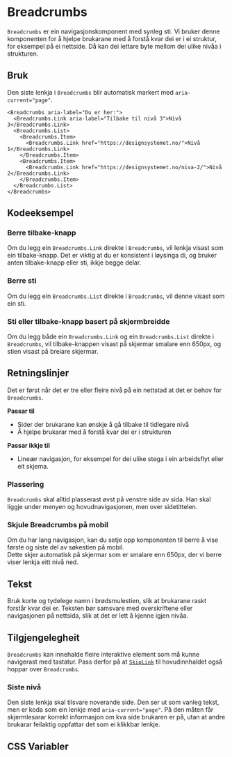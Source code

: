 
<Meta of={BreadcrumbsStories} />

# Breadcrumbs

`Breadcrumbs` er ein navigasjonskomponent med synleg sti. Vi bruker denne komponenten for å hjelpe brukarane med å forstå kvar dei er i ei struktur, for eksempel på ei nettside. Då kan dei lettare byte mellom dei ulike nivåa i strukturen.

<Primary />
<Controls of={BreadcrumbsStories.Preview} />

## Bruk

Den siste lenkja i `Breadcrumbs` blir automatisk markert med `aria-current="page"`.

```tsx
<Breadcrumbs aria-label="Du er her:">
  <Breadcrumbs.Link aria-label="Tilbake til nivå 3">Nivå 3</Breadcrumbs.Link>
  <Breadcrumbs.List>
    <Breadcrumbs.Item>
      <Breadcrumbs.Link href="https://designsystemet.no/">Nivå 1</Breadcrumbs.Link>
    </Breadcrumbs.Item>
    <Breadcrumbs.Item>
      <Breadcrumbs.Link href="https://designsystemet.no/niva-2/">Nivå 2</Breadcrumbs.Link>
    </Breadcrumbs.Item>
  </Breadcrumbs.List>
</Breadcrumbs>
```

## Kodeeksempel

### Berre tilbake-knapp

Om du legg ein `Breadcrumbs.Link` direkte i `Breadcrumbs`, vil lenkja visast som ein tilbake-knapp. Det er viktig at du er konsistent i løysinga di, og bruker anten tilbake-knapp eller sti, ikkje begge delar.

<Canvas of={BreadcrumbsStories.BackOnly} />

### Berre sti

Om du legg ein `Breadcrumbs.List` direkte i `Breadcrumbs`, vil denne visast som ein sti.

<Canvas of={BreadcrumbsStories.ListOnly} />

### Sti eller tilbake-knapp basert på skjermbreidde

Om du legg både ein `Breadcrumbs.Link` og ein `Breadcrumbs.List` direkte i `Breadcrumbs`, vil tilbake-knappen visast på skjermar smalare enn 650px, og stien visast på breiare skjermar.

<Canvas of={BreadcrumbsStories.Preview} />

## Retningslinjer
Det er først når det er tre eller fleire nivå på ein nettstad at det er behov for `Breadcrumbs`. 

**Passar til**
- Sider der brukarane kan ønskje å gå tilbake til tidlegare nivå
- Å hjelpe brukarar med å forstå kvar dei er i strukturen

**Passar ikkje til**
- Lineær navigasjon, for eksempel for dei ulike stega i ein arbeidsflyt eller eit skjema.

### Plassering
`Breadcrumbs` skal alltid plasserast øvst på venstre side av sida. Han skal liggje under menyen og hovudnavigasjonen, men over sidetittelen.

### Skjule Breadcrumbs på mobil
Om du har lang navigasjon, kan du setje opp komponenten til berre å vise første og siste del av søkestien på mobil.  
Dette skjer automatisk på skjermar som er smalare enn 650px, der vi berre viser lenkja eitt nivå ned.

## Tekst
Bruk korte og tydelege namn i brødsmulestien, slik at brukarane raskt forstår kvar dei er. Teksten bør samsvare med overskriftene eller navigasjonen på nettsida, slik at det er lett å kjenne igjen nivåa.

## Tilgjengelegheit
`Breadcrumbs` kan innehalde fleire interaktive element som må kunne navigerast med tastatur. Pass derfor på at [`SkipLink`](/docs/komponenter-skiplink--docs) til hovudinnhaldet også hoppar over `Breadcrumbs`.

### Siste nivå
Den siste lenkja skal tilsvare noverande side. Den ser ut som vanleg tekst, men er koda som ein lenkje med `aria-current="page"`. På den måten får skjermlesarar korrekt informasjon om kva side brukaren er på, utan at andre brukarar feilaktig oppfattar det som ei klikkbar lenkje.

## CSS Variabler

<CssVariables css={css} />
